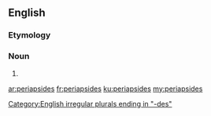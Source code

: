 ==English==

===Etymology===
{{prefix|peri|apsides|lang=en}}

===Noun===
{{head|en|noun plural form}}

# {{plural of|periapsis|lang=en}}

[[Category:English irregular plurals ending in "-des"]]

[[ar:periapsides]]
[[fr:periapsides]]
[[ku:periapsides]]
[[my:periapsides]]